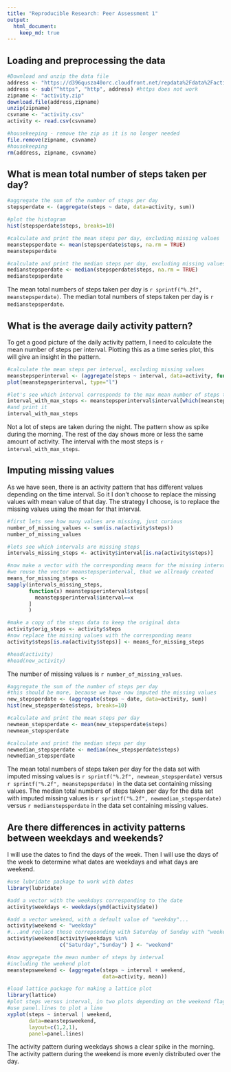 ```yaml
---
title: "Reproducible Research: Peer Assessment 1"
output: 
  html_document:
    keep_md: true
---
```



## Loading and preprocessing the data

```r
#Download and unzip the data file
address <- "https://d396qusza40orc.cloudfront.net/repdata%2Fdata%2Factivity.zip"
address <- sub("^https", "http", address) #https does not work
zipname <- "activity.zip"
download.file(address,zipname)
unzip(zipname)
csvname <- "activity.csv"
activity <- read.csv(csvname)

#housekeeping - remove the zip as it is no longer needed
file.remove(zipname, csvname)
#housekeeping
rm(address, zipname, csvname)
```

## What is mean total number of steps taken per day?

```r
#aggregate the sum of the number of steps per day
stepsperdate <- (aggregate(steps ~ date, data=activity, sum))

#plot the histogram
hist(stepsperdate$steps, breaks=10)

#calculate and print the mean steps per day, excluding missing values 
meanstepsperdate <- mean(stepsperdate$steps, na.rm = TRUE)
meanstepsperdate

#calculate and print the median steps per day, excluding missing values 
medianstepsperdate <- median(stepsperdate$steps, na.rm = TRUE)
medianstepsperdate
```

The mean total numbers of steps taken per day is `r sprintf("%.2f", meanstepsperdate)`.
The median total numbers of steps taken per day is `r medianstepsperdate`.


## What is the average daily activity pattern?

To get a good picture of the daily activity pattern, I need to calculate the mean number of steps per interval. Plotting this as a time series plot, this will give an insight in the pattern.
```r
#calculate the mean steps per interval, excluding missing values
meanstepsperinterval <- (aggregate(steps ~ interval, data=activity, function(x) mean(x, na.rm = TRUE)))
plot(meanstepsperinterval, type="l")

#let's see which interval corresponds to the max mean number of steps taken
interval_with_max_steps <- meanstepsperinterval$interval[which(meanstepsperinterval$steps == max(meanstepsperinterval$steps))]
#and print it
interval_with_max_steps 
```

Not a lot of steps are taken during the night. The pattern show as spike during the morning. The rest of the day shows more or less the same amount of activity. The interval with the most steps is `r interval_with_max_steps`.

## Imputing missing values

As we have seen, there is an activity pattern that has different values depending on the time interval. So it I don't choose to replace the missing values with mean value of that day. The strategy I choose, is to replace the missing values using the mean for that interval.

```r
#first lets see how many values are missing, just curious
number_of_missing_values <- sum(is.na(activity$steps))
number_of_missing_values

#lets see which intervals are missing steps
intervals_missing_steps <- activity$interval[is.na(activity$steps)]

#now make a vector with the corresponding means for the missing interval
#we reuse the vector meanstepsperinterval, that we allready created
means_for_missing_steps <-
sapply(intervals_missing_steps,
       function(x) meanstepsperinterval$steps[
         meanstepsperinterval$interval==x
       ]
       )

#make a copy of the steps data to keep the original data
activity$orig_steps <- activity$steps
#now replace the missing values with the corresponding means
activity$steps[is.na(activity$steps)] <- means_for_missing_steps

#head(activity)
#head(new_activity)
```

The number of missing values is `r number_of_missing_values`.

```r
#aggregate the sum of the number of steps per day
#this should be more, because we have now imputed the missing values
new_stepsperdate <- (aggregate(steps ~ date, data=activity, sum))
hist(new_stepsperdate$steps, breaks=10)

#calculate and print the mean steps per day
newmean_stepsperdate <- mean(new_stepsperdate$steps)
newmean_stepsperdate

#calculate and print the median steps per day
newmedian_stepsperdate <- median(new_stepsperdate$steps)
newmedian_stepsperdate
```
The mean total numbers of steps taken per day for the data set with imputed missing values
is `r sprintf("%.2f", newmean_stepsperdate)`
versus `r sprintf("%.2f", meanstepsperdate)` in the data set containing missing values.
The median total numbers of steps taken per day for the data set with imputed missing values
is `r sprintf("%.2f", newmedian_stepsperdate)`
versus `r medianstepsperdate` in the data set containing missing values.


## Are there differences in activity patterns between weekdays and weekends?
I will use the dates to find the days of the week. Then I will use the days of the week to determine what dates are weekdays and what days are weekend. 
```r
#use lubridate package to work with dates
library(lubridate)

#add a vector with the weekdays corresponding to the date
activity$weekdays <- weekdays(ymd(activity$date))

#add a vector weekend, with a default value of "weekday"...
activity$weekend <- "weekday"
#...and replace those correpsonding with Saturday of Sunday with "weekend" 
activity$weekend[activity$weekdays %in%
                 c("Saturday","Sunday") ] <- "weekend"

#now aggregate the mean number of steps by interval
#including the weekend plot
meanstepsweekend <- (aggregate(steps ~ interval + weekend,
                               data=activity, mean))

#load lattice package for making a lattice plot
library(lattice)
#plot steps versus interval, in two plots depending on the weekend flag
#use panel.lines to plot a line
xyplot(steps ~ interval | weekend,
       data=meanstepsweekend,
       layout=c(1,2,1),
       panel=panel.lines)
```

The activity pattern during weekdays shows a clear spike in the morning. The activity pattern during the weekend is more evenly distributed over the day.
